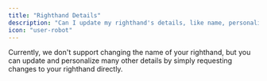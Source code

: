 ```yaml
---
title: "Righthand Details"
description: "Can I update my righthand's details, like name, personality, or other details?"
icon: "user-robot"
---
```


Currently, we don't support changing the name of your righthand, but you can update and personalize many other details by simply requesting changes to your righthand directly.

